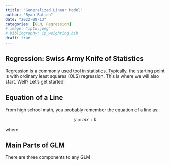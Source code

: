 ```yaml
---
ttitle: "Generalized Linear Model"
author: "Ryan Batten"
date: "2022-08-13"
categories: [GLM, Regression]
# image: "iptw.jpeg"
# bibliography: ip_weighting.bib
draft: true
---
```


## Regression: Swiss Army Knife of Statistics

Regression is a commonly used tool in statistics. Typically, the starting point is with ordinary least squares (OLS) regression. This is where we will also start. Well? Let's get started!

## Equation of a Line

From high school math, you probably remember the equation of a line as:

$$
y = mx +b
$$

where

## Main Parts of GLM

There are three components to any GLM
